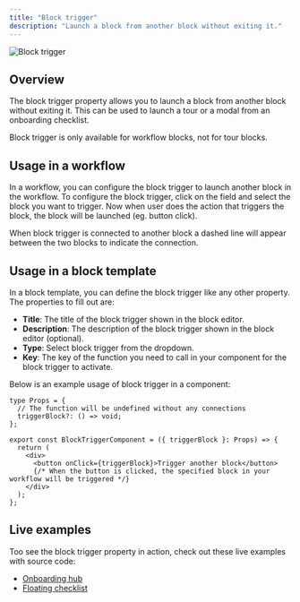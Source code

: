 ```yaml
---
title: "Block trigger"
description: "Launch a block from another block without exiting it."
---
```


![Block trigger](/block-properties/block-trigger.png)

## Overview

The block trigger property allows you to launch a block from another block without exiting it. This can be used to launch a tour or a modal from an onboarding checklist.

<Callout type="info">
  Block trigger is only available for workflow blocks, not for tour blocks.
</Callout>

## Usage in a workflow

In a workflow, you can configure the block trigger to launch another block in the workflow. To configure the block trigger, click on the field and select the block you want to trigger. Now when user does the action that triggers the block, the block will be launched (eg. button click).

When block trigger is connected to another block a dashed line will appear between the two blocks to indicate the connection.

## Usage in a block template

In a block template, you can define the block trigger like any other property. The properties to fill out are:

- **Title**: The title of the block trigger shown in the block editor.
- **Description**: The description of the block trigger shown in the block editor (optional).
- **Type**: Select block trigger from the dropdown.
- **Key**: The key of the function you need to call in your component for the block trigger to activate.

Below is an example usage of block trigger in a component:

```tsx title="Block trigger component example"
type Props = {
  // The function will be undefined without any connections
  triggerBlock?: () => void;
};

export const BlockTriggerComponent = ({ triggerBlock }: Props) => {
  return (
    <div>
      <button onClick={triggerBlock}>Trigger another block</button>
      {/* When the button is clicked, the specified block in your workflow will be triggered */}
    </div>
  );
};
```

## Live examples

Too see the block trigger property in action, check out these live examples with source code:

- [Onboarding hub](https://flows.sh/examples/onboarding-hub)
- [Floating checklist](https://flows.sh/examples/floating-checklist)
